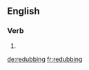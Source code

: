 ==English==

===Verb===
{{head|en}}

# {{present participle of|redub|lang=en}}

[[de:redubbing]]
[[fr:redubbing]]